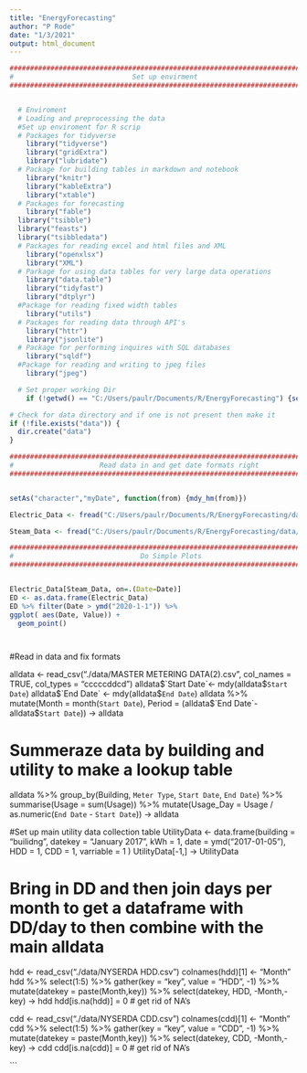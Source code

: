 ```yaml
---
title: "EnergyForecasting"
author: "P Rode"
date: "1/3/2021"
output: html_document
---
```


```r

###############################################################################
#                             Set up envirment                                #
###############################################################################


  # Enviroment 
  # Loading and preprocessing the data
  #Set up enviroment for R scrip  
  # Packages for tidyverse 
    library("tidyverse")
    library("gridExtra")
    library("lubridate")
  # Package for building tables in markdown and notebook 
    library("knitr")
    library("kableExtra") 
    library("xtable")
  # Packages for forecasting
    library("fable")
  library("tsibble")
  library("feasts")
  library("tsibbledata")
  # Packages for reading excel and html files and XML
    library("openxlsx")
    library("XML")
  # Parkage for using data tables for very large data operations
    library("data.table")
    library("tidyfast")
    library("dtplyr")
  #Package for reading fixed width tables
    library("utils")
  # Packages for reading data through API's 
    library("httr")
    library("jsonlite")
  # Package for performing inquires with SQL databases 
    library("sqldf")
  #Package for reading and writing to jpeg files
    library("jpeg")

  # Set proper working Dir 
    if (!getwd() == "C:/Users/paulr/Documents/R/EnergyForecasting") {setwd("C:/Users/paulr/Documents/R/EnergyForecasting")}

# Check for data directory and if one is not present then make it
if (!file.exists("data")) {
  dir.create("data")
}
```

```r

###############################################################################
#                     Read data in and get date formats right                 #
###############################################################################


setAs("character","myDate", function(from) {mdy_hm(from)})

Electric_Data <- fread("C:/Users/paulr/Documents/R/EnergyForecasting/data/MACH Energy - Data (4).csv", colClasses = (c("myDate", "double", "Character")))

Steam_Data <- fread("C:/Users/paulr/Documents/R/EnergyForecasting/data/MACH Energy - Data (3).csv", colClasses = (c("myDate", "numberc", "Character")))


```


```r

###############################################################################
#                               Do Simple Plots                               #
###############################################################################


Electric_Data[Steam_Data, on=.(Date=Date)]
ED <- as.data.frame(Electric_Data)
ED %>% filter(Date > ymd("2020-1-1")) %>%
ggplot( aes(Date, Value)) +
  geom_point()




```

#Read in data and fix formats

alldata <- read_csv("./data/MASTER METERING DATA(2).csv", col_names = TRUE, col_types = "cccccddcd")
alldata$`Start Date`<- mdy(alldata$`Start Date`)
alldata$`End Date` <- mdy(alldata$`End Date`)
alldata %>% mutate(Month = month(`Start Date`), Period = (alldata$`End Date`- alldata$`Start Date`))  -> alldata

# Summeraze data by building and utility to make a lookup table
alldata %>% group_by(Building, `Meter Type`, `Start Date`, `End Date`) %>% summarise(Usage = sum(Usage)) %>% mutate(Usage_Day = Usage / as.numeric(`End Date` - `Start Date`)) -> alldata

#Set up main utility data collection table 
UtilityData <- data.frame(building = "builidng", datekey = "January 2017", kWh = 1, date = ymd("2017-01-05"), HDD = 1, CDD = 1, varriable = 1 )
UtilityData[-1,] -> UtilityData

# Bring in DD and then join days per month to get a dataframe with DD/day to then combine with the main alldata
hdd <- read_csv("./data/NYSERDA HDD.csv")
colnames(hdd)[1] <- "Month"
hdd %>% select(1:5) %>% gather(key = "key", value = "HDD", -1) %>%
  mutate(datekey = paste(Month,key)) %>% select(datekey, HDD, -Month,-key) -> hdd
hdd[is.na(hdd)] = 0 # get rid of NA's

cdd <- read_csv("./data/NYSERDA CDD.csv")
colnames(cdd)[1] <- "Month"
cdd %>% select(1:5) %>% gather(key = "key", value = "CDD", -1) %>%
   mutate(datekey = paste(Month,key)) %>% select(datekey, CDD, -Month,-key) -> cdd
cdd[is.na(cdd)] = 0 # get rid of NA's


```
